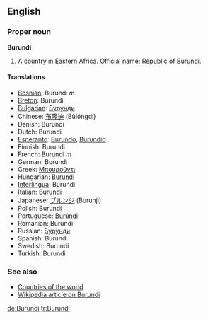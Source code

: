 ==English==
===Proper noun===
'''Burundi'''

# A country in Eastern Africa. Official name: Republic of Burundi.

====Translations====
*[[Bosnian]]: Burundi ''m''
*[[Breton]]: Burundi
*[[Bulgarian]]: [[Бурунди]]
*Chinese: [[布隆迪]] (Bùlóngdí)
*Danish: Burundi
*Dutch: Burundi
*[[Esperanto]]: [[Burundo]], [[Burundio]]
*Finnish: Burundi
*French: Burundi ''m''
*German: Burundi
*Greek: [[Μπουρούντι]]
*Hungarian: [[Burundi]]
*[[Interlingua]]: Burundi
*Italian: Burundi
*Japanese: [[ブルンジ]] (Burunji)
*Polish: Burundi
*Portuguese: [[Burúndi]]
*Romanian: Burundi
*Russian: [[Бурунди]]
*Spanish: Burundi
*Swedish: Burundi
*Turkish: Burundi

===See also===
*[[Countries of the world]]
*[[w:Burundi|Wikipedia article on Burundi]]

[[de:Burundi]]
[[tr:Burundi]]